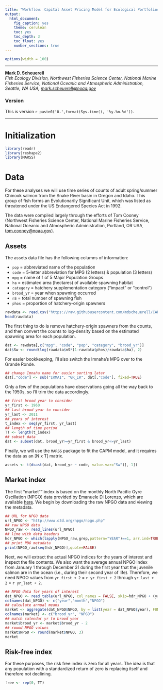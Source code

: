```yaml
---
title: "Workflow: Capital Asset Pricing Model for Ecological Portfolios"
output:
  html_document:
    fig_caption: yes
    theme: cerulean
    toc: yes
    toc_depth: 3
    toc_float: yes
    number_sections: true
---
```


```r
options(width = 100)
```

***

[__Mark D. Scheuerell__](https://faculty.washington.edu/scheuerl/)  
_Fish Ecology Division, Northwest Fisheries Science Center, National Marine Fisheries Service, National Oceanic and Atmospheric Administration, Seattle, WA USA, <mark.scheuerell@noaa.gov>_

### Version

This is version `r paste0('0.',format(Sys.time(), '%y.%m.%d'))`.

***

# Initialization

```r
library(readr)
library(reshape2)
library(MARSS)
```

# Data

For these analyses we will use time series of counts of adult spring/summer Chinook salmon from the Snake River basin in Oregon and Idaho. This group of fish forms an Evolutionarily Significant Unit, which was listed as threatened under the US Endangered Species Act in 1992.

The data were compiled largely through the efforts of Tom Cooney (Northwest Fisheries Science Center, National Marine Fisheries Service, National Oceanic and Atmospheric Administration, Portland, OR USA, <tom.cooney@noaa.gov>).

## Assets

The assets data file has the following columns of information:

* `pop` = abbreviated name of the population
* `code` = 5-letter abbreviation for MPG (2 letters) & population (3 letters)
* `mpg` = name of 1 of 5 Major Population Groups
* `ha` = estimated area (hectares) of available spawning habitat
* `category` = hatchery supplementation category ("impact" or "control")
* `brood_yr` = year when spawning occurred  
* `nS` = total number of spawning fish
* `phos` = proportion of hatchery-origin spawners

```r
rawdata <- read.csv("https://raw.githubusercontent.com/mdscheuerell/CAPM/master/data/srss_chin.csv")
head(rawdata)
```

The first thing to do is remove hatchery-origin spawners from the counts, and then convert the counts to log-density based on the estimated spawning area for each population.

```r
dat <- rawdata[,c("mpg", "code", "pop", "category", "brood_yr")]
dat$Sw <- round(log(rawdata$nS*(1-rawdata$phos)/rawdata$ha), 2)
```

For easier bookkeeping, I'll also switch the Imnaha's MPG over to the Grande Ronde.

```r
## change Imnaha name for easier sorting later
dat[,"code"] <- sub("IRMAI", "GR_IR", dat[,"code"], fixed=TRUE)
```

Only a few of the populations have observations going all the way back to the 1950s, so I'll trim the data accordingly.

```r
## first brood year to consider
yr_first <- 1960
## last brood year to consider
yr_last <- 2011
## years of interest
t_index <- seq(yr_first, yr_last)
## length of time period
TT <- length(t_index)
## subset data
dat <- subset(dat, brood_yr>=yr_first & brood_yr<=yr_last)
```

Finally, we will use the `MARSS` package to fit the CAPM model, and it requires the data as an [N x T] matrix.

```r
assets <- t(dcast(dat, brood_yr ~ code, value.var="Sw")[,-1])
```

## Market index

The first "market"" index is based on the monthly North Pacific Gyre Oscillation (NPGO) data provided by Emanuele Di Lorenzo, which are available [here](http://www.o3d.org/npgo/npgo.php). We begin by downloading the raw NPGO data and viewing the metadata.

```r
## URL for NPGO data
url_NPGO <- "http://www.o3d.org/npgo/npgo.php"
## raw NPGO data 
NPGO_raw <- read_lines(url_NPGO)
## line with data headers
hdr_NPGO <- which(lapply(NPGO_raw,grep,pattern="YEAR")==1, arr.ind=TRUE)
## print PDO metadata
print(NPGO_raw[seq(hdr_NPGO)],quote=FALSE)
```

Next, we will extract the actual NPGO indices for the years of interest and inspect the file contents. We also want the average annual NPGO index from January 1 through December 31 during the first year that the juvenile salmon are in the ocean (i.e., during their second year of life). Therefore, we need NPGO values from `yr_first + 2` = `r yr_first + 2` through `yr_last + 2` = `r yr_last + 2`.

```r
## NPGO data for years of interest
dat_NPGO <- read_table(url_NPGO, col_names = FALSE, skip=hdr_NPGO + (yr_first+2-1950)*12, n_max = TT*12)
colnames(dat_NPGO) <- c("year","month","NPGO")
## calculate annual means
market <- aggregate(dat_NPGO$NPGO, by = list(year = dat_NPGO$year), FUN = mean)
colnames(market) <- c("brood_yr", "NPGO")
## match calendar yr to brood year
market$brood_yr <- market$brood_yr - 2
## round NPGO values
market$NPGO <- round(market$NPGO, 3)
market
```

## Risk-free index

For these purposes, the risk free index is zero for all years. The idea is that any population with a standardized return of zero is replacing itself and therefore not declining.

```r
free <- rep(0, TT)
```




